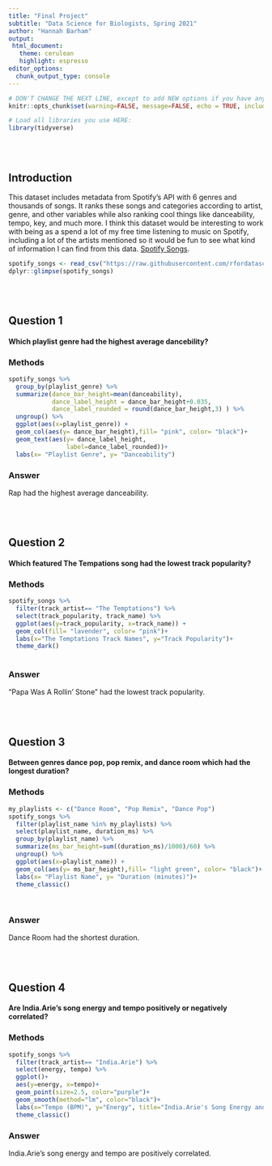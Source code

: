```yaml
---
title: "Final Project"
subtitle: "Data Science for Biologists, Spring 2021"
author: "Hannah Barham"
output: 
 html_document:
   theme: cerulean
   highlight: espresso 
editor_options: 
  chunk_output_type: console
---
```


```r
# DON'T CHANGE THE NEXT LINE, except to add NEW options if you have any.
knitr::opts_chunk$set(warning=FALSE, message=FALSE, echo = TRUE, include = TRUE)

# Load all libraries you use HERE:
library(tidyverse) 

```

<br><br>

## Introduction

This dataset includes metadata from Spotify's API with 6 genres and thousands of songs. It ranks these songs and categories according to artist, genre, and other variables while also ranking cool things like danceability, tempo, key, and much more. I think this dataset would be interesting to work with being as a spend a lot of my free time listening to music on Spotify, including a lot of the artists mentioned so it would be fun to see what kind of information I can find from this data. [Spotify Songs](https://github.com/rfordatascience/tidytuesday/blob/master/data/2020/2020-01-21/readme.md).

```r
spotify_songs <- read_csv("https://raw.githubusercontent.com/rfordatascience/tidytuesday/master/data/2020/2020-01-21/spotify_songs.csv")
dplyr::glimpse(spotify_songs)
```

<br><br>

## Question 1

#### Which playlist genre had the highest average dancebility?

### Methods 
``` r
spotify_songs %>% 
  group_by(playlist_genre) %>%
  summarize(dance_bar_height=mean(danceability),        
            dance_label_height = dance_bar_height+0.035, 
            dance_label_rounded = round(dance_bar_height,3) ) %>%
  ungroup() %>%
  ggplot(aes(x=playlist_genre)) +
  geom_col(aes(y= dance_bar_height),fill= "pink", color= "black")+
  geom_text(aes(y= dance_label_height,
                label=dance_label_rounded))+
  labs(x= "Playlist Genre", y= "Danceability")
``` 
   
### Answer 

Rap had the highest average danceability.


<br><br>

## Question 2

#### Which featured The Tempations song had the lowest track popularity?

### Methods

```r
spotify_songs %>%
  filter(track_artist== "The Temptations") %>%
  select(track_popularity, track_name) %>%
  ggplot(aes(y=track_popularity, x=track_name)) +
  geom_col(fill= "lavender", color= "pink")+
  labs(x="The Temptations Track Names", y="Track Popularity")+
  theme_dark()
  

```

### Answer

"Papa Was A Rollin' Stone" had the lowest track popularity. 

<br><br>

## Question 3

#### Between genres dance pop, pop remix, and dance room which had the longest duration? 

### Methods
```r
my_playlists <- c("Dance Room", "Pop Remix", "Dance Pop")
spotify_songs %>%
  filter(playlist_name %in% my_playlists) %>%
  select(playlist_name, duration_ms) %>%
  group_by(playlist_name) %>%
  summarize(ms_bar_height=sum((duration_ms)/1000)/60) %>%
  ungroup() %>%
  ggplot(aes(x=playlist_name)) +
  geom_col(aes(y= ms_bar_height),fill= "light green", color= "black")+
  labs(x= "Playlist Name", y= "Duration (minutes)")+
  theme_classic()
  
  
```

### Answer

Dance Room had the shortest duration.


<br><br>

## Question 4

#### Are India.Arie's song energy and tempo positively or negatively correlated?

### Methods
``` r
spotify_songs %>%
  filter(track_artist== "India.Arie") %>%
  select(energy, tempo) %>%
  ggplot()+
  aes(y=energy, x=tempo)+
  geom_point(size=2.5, color="purple")+
  geom_smooth(method="lm", color="black")+
  labs(x="Tempo (BPM)", y="Energy", title="India.Arie's Song Energy and Tempo")+
  theme_classic()
```

### Answer

India.Arie's song energy and tempo are positively correlated. 
